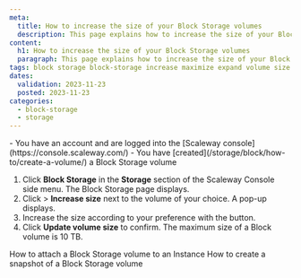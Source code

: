 ```yaml
---
meta:
  title: How to increase the size of your Block Storage volumes
  description: This page explains how to increase the size of your Block Storage volumes
content:
  h1: How to increase the size of your Block Storage volumes
  paragraph: This page explains how to increase the size of your Block Storage volumes
tags: block storage block-storage increase maximize expand volume size
dates:
  validation: 2023-11-23
  posted: 2023-11-23
categories:
  - block-storage
  - storage
---
```


<Macro id="iam-requirements" />

<Message type="requirement">
  - You have an account and are logged into the [Scaleway console](https://console.scaleway.com/)
  - You have [created](/storage/block/how-to/create-a-volume/) a Block Storage volume
</Message>

1. Click **Block Storage** in the **Storage** section of the Scaleway Console side menu. The Block Storage page displays.
2. Click <Icon name="more" /> > **Increase size** next to the volume of your choice. A pop-up displays.
3. Increase the size according to your preference with the <Icon name="plus" /> button.
4. Click **Update volume size** to confirm.
    <Message type="note">
      The maximum size of a Block volume is 10 TB.
    </Message>

<Navigation title="See Also">
  <PreviousButton to="/storage/block/how-to/attach-a-volume/">How to attach a Block Storage volume to an Instance</PreviousButton>
  <NextButton to="/storage/block/how-to/create-a-snapshot/">How to create a snapshot of a Block Storage volume</NextButton>
</Navigation>